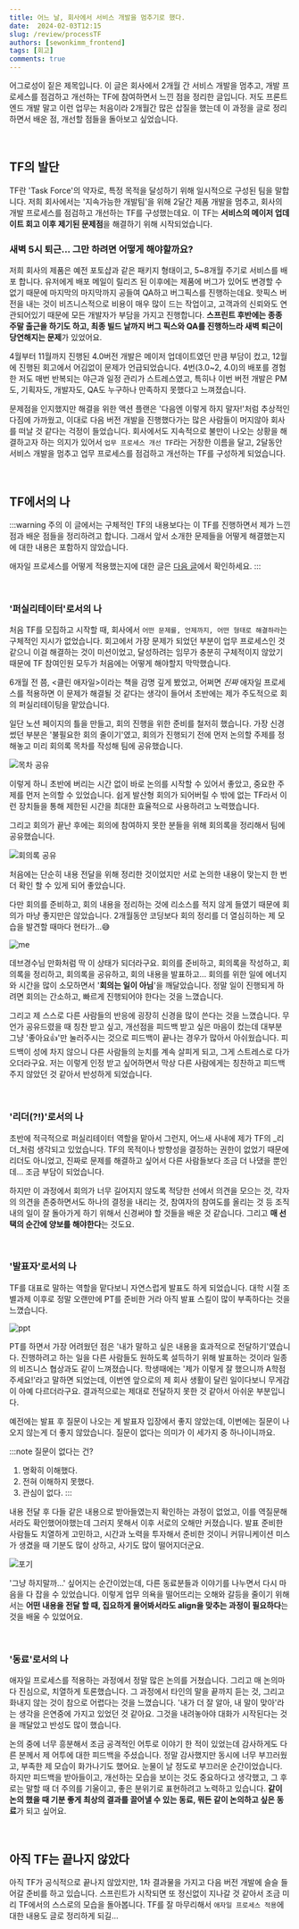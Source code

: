 ```yaml
---
title: 어느 날, 회사에서 서비스 개발을 멈추기로 했다.
date:  2024-02-03T12:15
slug: /review/processTF
authors: [sewonkimm_frontend]
tags: [회고]
comments: true
---
```




어그로성이 짙은 제목입니다. 이 글은 회사에서 2개월 간 서비스 개발을 멈추고, 개발 프로세스를 점검하고 개선하는 TF에 참여하면서 느낀 점을 정리한 글입니다. 저도 프론트엔드 개발 말고 이런 업무는 처음이라 2개월간 많은 삽질을 했는데 이 과정을 글로 정리하면서 배운 점, 개선할 점들을 돌아보고 싶었습니다.

<br />

## TF의 발단

TF란 'Task Force'의 약자로, 특정 목적을 달성하기 위해 일시적으로 구성된 팀을 말합니다. 저희 회사에서는 '지속가능한 개발팀'을 위해 2달간 제품 개발을 멈추고, 회사의 개발 프로세스를 점검하고 개선하는 TF를 구성했는데요. 이 TF는 **서비스의 메이저 업데이트 회고 이후 제기된 문제점**을 해결하기 위해 시작되었습니다.


### 새벽 5시 퇴근... 그만 하려면 어떻게 해야할까요?

저희 회사의 제품은 예전 포토샵과 같은 패키지 형태이고, 5~8개월 주기로 서비스를 배포 합니다. 유저에게 배포 메일이 릴리즈 된 이후에는 제품에 버그가 있어도 변경할 수 없기 때문에 마지막의 마지막까지 공들여 QA하고 버그픽스를 진행하는데요. 핫픽스 버전을 내는 것이 비즈니스적으로 비용이 매우 많이 드는 작업이고, 고객과의 신뢰와도 연관되어있기 때문에 모든 개발자가 부담을 가지고 진행합니다. **스프린트 후반에는 종종 주말 출근을 하기도 하고, 최종 빌드 날까지 버그 픽스와 QA를 진행하느라 새벽 퇴근이 당연해지는 문제**가 있었어요.

<!--truncate-->


4월부터 11월까지 진행된 4.0버전 개발은 메이저 업데이트였던 만큼 부담이 컸고, 12월에 진행된 회고에서 어김없이 문제가 언급되었습니다. 4번(3.0~2, 4.0)의 배포를 경험한 저도 매번 반복되는 야근과 일정 관리가 스트레스였고, 특히나 이번 버전 개발은 PM도, 기획자도, 개발자도, QA도 누구하나 만족하지 못했다고 느껴졌습니다.

문제점을 인지했지만 해결을 위한 액션 플랜은 '다음엔 이렇게 하지 말자!'처럼 추상적인 다짐에 가까웠고, 이대로 다음 버전 개발을 진행했다가는 많은 사람들이 머지않아 회사를 떠날 것 같다는 걱정이 들었습니다. 회사에서도 지속적으로 불만이 나오는 상황을 해결하고자 하는 의지가 있어서 `업무 프로세스 개선 TF`라는 거창한 이름을 달고, 2달동안 서비스 개발을 멈추고 업무 프로세스를 점검하고 개선하는 TF를 구성하게 되었습니다.

<br />

## TF에서의 나

:::warning 주의
이 글에서는 구체적인 TF의 내용보다는 이 TF를 진행하면서 제가 느낀 점과 배운 점들을 정리하려고 합니다. 그래서 앞서 소개한 문제들을 어떻게 해결했는지에 대한 내용은 포함하지 않았습니다.

애자일 프로세스를 어떻게 적용했는지에 대한 글은 [다음 글](../2024-09-03-post/index.mdx)에서 확인하세요.
:::

<br />

### '퍼실리테이터'로서의 나

처음 TF를 모집하고 시작할 때, 회사에서 `어떤 문제를, 언제까지, 어떤 형태로 해결하라`는 구체적인 지시가 없었습니다. 회고에서 가장 문제가 되었던 부분이 업무 프로세스인 것 같으니 이걸 해결하는 것이 미션이었고, 달성하려는 임무가 충분히 구체적이지 않았기 때문에 TF 참여인원 모두가 처음에는 어떻게 해야할지 막막했습니다.

<ImageLayout src={day1} description="일단 회의 시간을 잡고 모이긴 했는데 무슨 말을 해야할지 모를 때..." />

6개월 전 쯤, \<클린 애자일>이라는 책을 감명 깊게 봤었고, 어쩌면 _진짜_ 애자일 프로세스를 적용하면 이 문제가 해결될 것 같다는 생각이 들어서 초반에는 제가 주도적으로 회의 퍼실리테이팅을 맡았습니다.

일단 노션 페이지의 틀을 만들고, 회의 진행을 위한 준비를 철저히 했습니다. 가장 신경썼던 부분은 '불필요한 회의 줄이기'였고, 회의가 진행되기 전에 먼저 논의할 주제를 정해놓고 미리 회의록 목차를 작성해 팀에 공유했습니다.

![목차 공유](./indexMessage.png)

이렇게 하니 초반에 버리는 시간 없이 바로 논의를 시작할 수 있어서 좋았고, 중요한 주제를 먼저 논의할 수 있었습니다. 쉽게 발산형 회의가 되어버릴 수 밖에 없는 TF라서 이런 장치들을 통해 제한된 시간을 최대한 효율적으로 사용하려고 노력했습니다.

그리고 회의가 끝난 후에는 회의에 참여하지 못한 분들을 위해 회의록을 정리해서 팀에 공유했습니다.

![회의록 공유](./tldr.png)

처음에는 단순히 내용 전달을 위해 정리한 것이었지만 서로 논의한 내용이 맞는지 한 번 더 확인 할 수 있게 되어 좋았습니다.

다만 회의를 준비하고, 회의 내용을 정리하는 것에 리소스를 적지 않게 들였기 때문에 회의가 마냥 좋지만은 않았습니다. 2개월동안 코딩보다 회의 정리를 더 열심히하는 제 모습을 발견할 때마다 현타가...😅

![me](./devtoon.png)

데브경수님 만화처럼 딱 이 상태가 되더라구요. 회의를 준비하고, 회의록을 작성하고, 회의록을 정리하고, 회의록을 공유하고, 회의 내용을 발표하고... 회의를 위한 일에 에너지와 시간을 많이 소모하면서 '**회의는 일이 아님**'을 깨달았습니다. 정말 일이 진행되게 하려면 회의는 간소하고, 빠르게 진행되어야 한다는 것을 느꼈습니다.

그리고 제 스스로 다른 사람들의 반응에 굉장히 신경을 많이 쓴다는 것을 느꼈습니다. 무언가 공유드렸을 때 칭찬 받고 싶고, 개선점을 피드백 받고 싶은 마음이 컸는데 대부분 그냥 '좋아요👍'만 눌러주시는 것으로 피드백이 끝나는 경우가 많아서 아쉬웠습니다. 피드백이 성에 차지 않으니 다른 사람들의 눈치를 계속 살피게 되고, 그게 스트레스로 다가오더라구요. 저는 이렇게 인정 받고 싶어하면서 막상 다른 사람에게는 칭찬하고 피드백 주지 않았던 것 같아서 반성하게 되었습니다.

<br />

### '리더(?!)'로서의 나

초반에 적극적으로 퍼실리테이터 역할을 맡아서 그런지, 어느새 사내에 제가 TF의 _리더_처럼 생각되고 있었습니다. TF의 목적이나 방향성을 결정하는 권한이 없었기 때문에 리더도 아니었고, 진짜로 문제를 해결하고 싶어서 다른 사람들보다 조금 더 나댔을 뿐인데... 조금 부담이 되었습니다.

하지만 이 과정에서 회의가 너무 길어지지 않도록 적당한 선에서 의견을 모으는 것, 각자의 의견을 존중하면서도 하나의 결정을 내리는 것, 참여자의 참여도를 올리는 것 등 조직 내의 일이 잘 돌아가게 하기 위해서 신경써야 할 것들을 배운 것 같습니다. 그리고 **매 선택의 순간에 양보를 해야한다**는 것도요.

<br />

### '발표자'로서의 나

TF를 대표로 말하는 역할을 맡다보니 자연스럽게 발표도 하게 되었습니다. 대학 시절 조별과제 이후로 정말 오랜만에 PT를 준비한 거라 아직 발표 스킬이 많이 부족하다는 것을 느꼈습니다.

![ppt](./pt.png)
<ImageLayout src={주기자} description="PT는 너무 떨렸어요... 호덜덜" />


PT를 하면서 가장 어려웠던 점은 '내가 말하고 싶은 내용을 효과적으로 전달하기'였습니다. 진행하려고 하는 일을 다른 사람들도 원하도록 설득하기 위해 발표하는 것이라 일종의 비즈니스 협상과도 같이 느껴졌습니다. 학생때에는 '제가 이렇게 잘 했으니까 A학점 주세요!'라고 말하면 되었는데, 이번엔 앞으로의 제 회사 생활이 달린 일이다보니 무게감이 아예 다르더라구요. 결과적으로는 제대로 전달하지 못한 것 같아서 아쉬운 부분입니다.

예전에는 발표 후 질문이 나오는 게 발표자 입장에서 좋지 않았는데, 이번에는 질문이 나오지 않는게 더 좋지 않았습니다. 질문이 없다는 의미가 이 세가지 중 하나이니까요.

:::note 질문이 없다는 건?
1. 명확히 이해했다.
2. 전혀 이해하지 못했다.
3. 관심이 없다.
:::

내용 전달 후 다들 같은 내용으로 받아들였는지 확인하는 과정이 없었고, 이를 역질문해서라도 확인했어야했는데 그러지 못해서 이후 서로의 오해만 커졌습니다. 발표 준비한 사람들도 치열하게 고민하고, 시간과 노력을 투자해서 준비한 것이니 커뮤니케이션 미스가 생겼을 때 기분도 많이 상하고, 사기도 많이 떨어지더군요.

![포기](./quit.jpg)

'그냥 하지말까...' 싶어지는 순간이었는데, 다른 동료분들과 이야기를 나누면서 다시 마음을 다 잡을 수 있었습니다. 이렇게 업무 의욕을 떨어뜨리는 오해와 갈등을 줄이기 위해서는 **어떤 내용을 전달 할 때, 집요하게 물어봐서라도 align을 맞추는 과정이 필요하다**는 것을 배울 수 있었어요.

<br />

### '동료'로서의 나

애자일 프로세스를 적용하는 과정에서 정말 많은 논의를 거쳤습니다. 그리고 매 논의마다 진심으로, 치열하게 토론했습니다. 그 과정에서 타인의 말을 끝까지 듣는 것, 그리고 화내지 않는 것이 참으로 어렵다는 것을 느꼈습니다. '내가 더 잘 알아, 내 말이 맞아'라는 생각을 은연중에 가지고 있었던 것 같아요. 그것을 내려놓아야 대화가 시작된다는 것을 깨달았고 반성도 많이 했습니다.

논의 중에 너무 흥분해서 조금 공격적인 어투로 이야기 한 적이 있었는데 감사하게도 다른 분께서 제 어투에 대한 피드백을 주셨습니다. 정말 감사했지만 동시에 너무 부끄러웠고, 부족한 제 모습이 화가나기도 했어요. 눈물이 날 정도로 부끄러운 순간이었습니다. 하지만 피드백을 받아들이고, 개선하는 모습을 보이는 것도 중요하다고 생각했고, 그 후로는 말할 때 더 주의를 기울이고, 좋은 분위기로 표현하려고 노력하고 있습니다. **같이 논의 했을 때 기분 좋게 최상의 결과를 끌어낼 수 있는 동료, 뭐든 같이 논의하고 싶은 동료**가 되고 싶어요.

<br />

## 아직 TF는 끝나지 않았다

아직 TF가 공식적으로 끝나지 않았지만, 1차 결과물을 가지고 다음 버전 개발에 슬슬 들어갈 준비를 하고 있습니다. 스프린트가 시작되면 또 정신없이 지나갈 것 같아서 조금 미리 TF에서의 스스로의 모습을 돌아봅니다. TF를 잘 마무리해서 `애자일 프로세스 적용`에 대한 내용도 글로 정리하게 되길...
